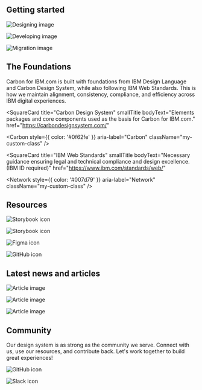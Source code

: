 

## Getting started

<Row className="resource-card-group feature-card-group">
<Column colMd={4} colLg={4} noGutterSm>
    <ImageCard
      title="Design"
      aspectRatio="1:1"
      href="/designing"
      actionIcon="arrowRight"
      titleColor="dark"
      subTitleColor="dark"
      iconColor="dark"
      >

![Designing image](../images/homepage/design.png)

  </ImageCard>
</Column>

<Column colMd={4} colLg={4} noGutterSm>
    <ImageCard
      title="Develop"
      aspectRatio="1:1"
      href="/developing"
      actionIcon="arrowRight"
      titleColor="dark"
      subTitleColor="dark"
      iconColor="dark"
      >

![Developing image](../images/homepage/develop.png)

  </ImageCard>
</Column>

<Column colMd={4} colLg={4} noGutterSm>
    <ImageCard
      title="Migration guide"
      aspectRatio="1:1"
      href="https://github.com/carbon-design-system/carbon-for-ibm-dotcom/blob/release/v2.0.0/docs/dotcom-v2-migration.md"
      actionIcon="launch"
      titleColor="dark"
      subTitleColor="dark"
      iconColor="dark"
      >

![Migration image](../images/homepage/migration.png)

  </ImageCard>
</Column>
</Row>

## The Foundations

Carbon for IBM.com is built with foundations from IBM Design Language and Carbon Design System, while also following IBM Web Standards. This is how we maintain alignment, consistency, compliance, and efficiency across IBM digital experiences.

<Row className="square-card-group">
  <SquareCard
    title="IBM Design Language"
    smallTitle
    bodyText="Essential assets and guidance  used to express our brand in any IBM experience we design."
    href="https://www.ibm.com/design/language/"
    >
    <Integration style={{ color: '#8a3ffc'}} aria-label="Integration" className="my-custom-class" />
  </SquareCard>

<SquareCard
  title="Carbon Design System"
  smallTitle
  bodyText="Elements packages and core components used as the basis for Carbon for IBM.com."
  href="https://carbondesignsystem.com/"
>
  <Carbon
    style={{ color: '#0f62fe' }}
    aria-label="Carbon"
    className="my-custom-class"
  />
</SquareCard>

<SquareCard
  title="IBM Web Standards"
  smallTitle
  bodyText="Necessary guidance ensuring legal and technical compliance and design excellence. (IBM ID required)"
  href="https://www.ibm.com/standards/web/"
>
  <Network
    style={{ color: '#007d79' }}
    aria-label="Network"
    className="my-custom-class"
  />
</SquareCard>

</Row>

## Resources

<Row className="resource-card-group">
  <Column colMd={4} colLg={4} noGutterSm>
   <ResourceCard
       subTitle="Storybook"
       title="Web Components"
       actionIcon="launch"
       target="_blank"
       href="https://www.ibm.com/standards/carbon/web-components/"
       >

![Storybook icon](../images/icon/web-components-icon.svg)

</ResourceCard>
  </Column>
<Column colLg={4} colMd={4} noGutterSm>
  <ResourceCard
    subTitle="Storybook"
    title="Web Components: React Wrappers"
    actionIcon="launch"
    target="_blank"
    href="https://www.ibm.com/standards/carbon/react/"
    >

![Storybook icon](../images/icon/react-icon.svg)

  </ResourceCard>
</Column>

<Column colLg={4} colMd={4} noGutterSm>
  <ResourceCard
    subTitle="Figma"
    title="Design kit"
    actionIcon="arrowRight"
    href="/designing/figma-kit"
    >

![Figma icon](../images/icon/figma.svg)

</ResourceCard>
  </Column>
  <Column colMd={4} colLg={4} noGutterSm>
   <ResourceCard
       title="Web components Storybook"
       target="_blank"
       href="https://www.ibm.com/standards/carbon/web-components/"
       >

![GitHub icon](../images/icon/storybook.svg)

</ResourceCard>
  </Column>
</Row>

## Latest news and articles

<Row>
<Column colMd={4} colLg={4} noGutterMdLeft>
    <ArticleCard
      title="Carbon Web Components V2: Full Release"
      author="Ariella Gilmore"
      date="Aug 17, 2023"
      color="dark"
      href="https://medium.com/carbondesign/carbon-web-components-v2-full-release-40fc25c73bef"
      actionIcon="arrowRight">

![Article image](../images/homepage/articles-cwc-v2-release.png)

  </ArticleCard>
  </Column>

<Column colMd={4} colLg={4} noGutterMdLeft>
    <ArticleCard
      title="Release Candidate: Carbon Web Components v2"
      author="Ariella Gilmore"
      date="Jun 27, 2023"
      href="https://medium.com/carbondesign/carbon-web-components-v2-release-candidate-2f3acb940406"
      actionIcon="arrowRight">

![Article image](../images/homepage/articles-cwc-rc.png)

  </ArticleCard>
  </Column>

<Column colMd={4} colLg={4} noGutterMdLeft>
    <ArticleCard
      title="Introducing: Carbon Web Components v2"
      author="Ariella Gilmore"
      date="Mar 30, 2023"
      href="https://medium.com/carbondesign/introducing-carbon-web-components-v2-bfc5fc8d58d9"
      actionIcon="arrowRight">

![Article image](../images/homepage/article-introducing-cwc.png)

  </ArticleCard>
  </Column>
</Row>

## Community

Our design system is as strong as the community we serve. Connect with us, use our resources,
and contribute back. Let's work together to build great experiences!

<Row className="resource-card-group">
<Column colLg={4} colMd={4} noGutterSm>
  <ResourceCard
    title="GitHub"
    actionIcon="launch"
    href="https://github.com/carbon-design-system/carbon-for-ibm-dotcom"
    >

![GitHub icon](../images/icon/github-icon.svg)

</ResourceCard>
  </Column>

  <Column colMd={4} colLg={4} noGutterSm>
    <ResourceCard
      title="Slack"
      actionIcon="launch"
      href="https://app.slack.com/client/T1GPWGMPT/C2PLX8GQ6"
      >

![Slack icon](../images/icon/slack-mark.svg)

</ResourceCard>
  </Column>
</Row>
